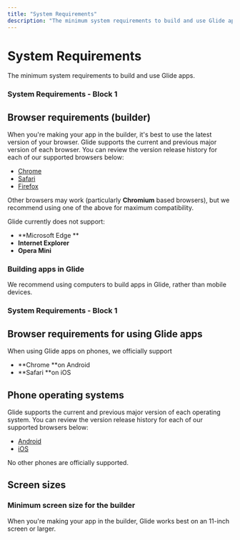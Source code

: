 ```yaml
---
title: "System Requirements"
description: "The minimum system requirements to build and use Glide apps."
---
```


# System Requirements

The minimum system requirements to build and use Glide apps.

### System Requirements - Block 1

## Browser requirements (builder)

When you're making your app in the builder, it's best to use the latest version of your browser. Glide supports the current and previous major version of each browser. You can review the version release history for each of our supported browsers below:

- [Chrome](https://chromereleases.googleblog.com/)
- [Safari](https://developer.apple.com/documentation/safari-release-notes)
- [Firefox](https://www.mozilla.org/en-US/firefox/releases/)

Other browsers may work (particularly **Chromium** based browsers), but we recommend using one of the above for maximum compatibility.

Glide currently does not support:

- **Microsoft Edge **
- **Internet Explorer**
- **Opera Mini**



### Building apps in Glide

We recommend using computers to build apps in Glide, rather than mobile devices.

### System Requirements - Block 1

## Browser requirements for using Glide apps

When using Glide apps on phones, we officially support

- **Chrome **on Android
- **Safari **on iOS

## Phone operating systems

Glide supports the current and previous major version of each operating system. You can review the version release history for each of our supported browsers below:

- [Android ](https://developer.android.com/about/versions)
- [iOS ](https://developer.apple.com/documentation/ios-ipados-release-notes)

No other phones are officially supported. 

## Screen sizes

### Minimum screen size for the builder

When you're making your app in the builder, Glide works best on an 11-inch screen or larger.

